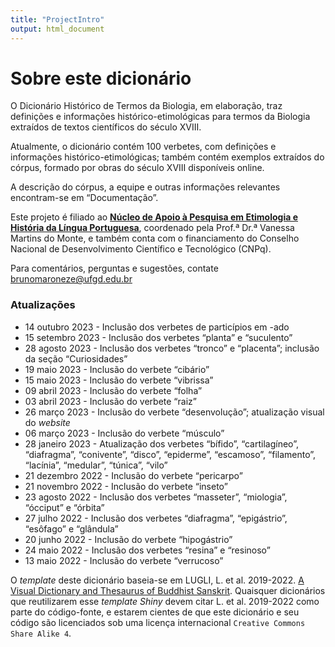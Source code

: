 ```yaml
---
title: "ProjectIntro"
output: html_document
---
```


# Sobre este dicionário

O Dicionário Histórico de Termos da Biologia, em elaboração, traz definições e informações histórico-etimológicas para termos da Biologia extraídos de textos científicos do século XVIII.

Atualmente, o dicionário contém 100 verbetes, com definições e informações histórico-etimológicas; também contém exemplos extraídos do córpus, formado por obras do século XVIII disponíveis online.

A descrição do córpus, a equipe e outras informações relevantes encontram-se em "Documentação".

Este projeto é filiado ao [**Núcleo de Apoio à Pesquisa em Etimologia e História da Língua Portuguesa**](https://nehilp.prp.usp.br/), coordenado pela Prof.ª Dr.ª Vanessa Martins do Monte, e também conta com o financiamento do Conselho Nacional de Desenvolvimento Científico e Tecnológico (CNPq).

Para comentários, perguntas e sugestões, contate [brunomaroneze@ufgd.edu.br](brunomaroneze@ufgd.edu.br)

### Atualizações

- 14 outubro 2023 - Inclusão dos verbetes de particípios em -ado
- 15 setembro 2023 - Inclusão dos verbetes "planta" e "suculento"
- 28 agosto 2023 - Inclusão dos verbetes "tronco" e "placenta"; inclusão da seção "Curiosidades"
- 19 maio 2023 - Inclusão do verbete "cibário"
- 15 maio 2023 - Inclusão do verbete "vibrissa"
- 09 abril 2023 - Inclusão do verbete "folha"
- 03 abril 2023 - Inclusão do verbete "raiz"
- 26 março 2023 - Inclusão do verbete "desenvolução"; atualização visual do *website*
- 06 março 2023 - Inclusão do verbete "músculo"
- 28 janeiro 2023 - Atualização dos verbetes "bífido", "cartilagíneo", "diafragma", "conivente", "disco", "epiderme", "escamoso", "filamento", "lacínia", "medular", "túnica", "vilo"
- 21 dezembro 2022 - Inclusão do verbete "pericarpo"
- 21 novembro 2022 - Inclusão do verbete "inseto"
- 23 agosto 2022 - Inclusão dos verbetes "masseter", "miologia", "ócciput" e "órbita"
- 27 julho 2022 - Inclusão dos verbetes "diafragma", "epigástrio", "esôfago" e "glândula"
- 20 junho 2022 - Inclusão do verbete "hipogástrio"
- 24 maio 2022 - Inclusão dos verbetes "resina" e "resinoso"
- 13 maio 2022 - Inclusão do verbete "verrucoso"

O *template* deste dicionário baseia-se em LUGLI, L. et al. 2019-2022. [A Visual Dictionary and Thesaurus of Buddhist Sanskrit](https://mangalamresearch.shinyapps.io/VisualDictionaryOfBuddhistSanskrit/). Quaisquer dicionários que reutilizarem esse *template Shiny* devem citar L. et al. 2019-2022 como parte do código-fonte, e estarem cientes de que este dicionário e seu código são licenciados sob uma licença internacional <code>Creative Commons Share Alike 4</code>.
